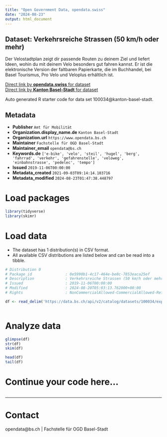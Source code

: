 ```yaml
---
title: "Open Government Data, opendata.swiss"
date: "2024-08-23"
output: html_document
---
```


## Dataset: Verkehrsreiche Strassen (50 km/h oder mehr)

Der Velostadtplan zeigt dir passende Routen zu deinem Ziel und liefert Ideen, wohin du mit deinem Velo besonders gut fahren kannst. Er ist die elektronische Version der faltbaren Papierkarte, die im Buchhandel, bei Basel Tourismus, Pro Velo und Veloplus erhältlich ist.

[Direct link by **opendata.swiss** for dataset](https://opendata.swiss/de/dataset/verkehrsreiche-strassen-50-km-h-oder-mehr)<br>
[Direct link by **Kanton Basel-Stadt** for dataset](https://data.bs.ch/explore/dataset/100034/)

Auto generated R starter code for data set 100034@kanton-basel-stadt.

## Metadata

- **Publisher** `Amt für Mobilität`
- **Organization.display_name.de** `Kanton Basel-Stadt`
- **Organization.url** `https://www.opendata.bs.ch`
- **Maintainer** `Fachstelle für OGD Basel-Stadt`
- **Maintainer_email** `opendata@bs.ch`
- **Keywords.de** `['e-bike', 'velo', 'steil', 'hugel', 'berg', 'fahrrad', 'verkehr', 'gefahrenstelle', 'veloweg', 'einbahnstrasse', 'pedelec', 'tempo']`
- **Issued** `2019-11-06T00:00:00`
- **Metadata_created** `2021-09-03T09:14:14.103716`
- **Metadata_modified** `2024-08-23T01:47:38.448797`


# Load packages

```r

library(tidyverse)
library(skimr)

```

# Load data

-   The dataset has 1 distribution(s) in CSV format.
-   All available CSV distributions are listed below and can be read into a tibble.

```r

# Distribution 0
# Package_id               : 0e5990b1-4c17-464e-be8c-7853eaca25ef
# Description              : Verkehrsreiche Strassen (50 km/h oder mehr) (csv)
# Issued                   : 2019-11-06T00:00:00
# Modified                 : 2024-08-20T05:03:13.762000+00:00
# Rights                   : NonCommercialAllowed-CommercialAllowed-ReferenceRequired

df <- read_delim('https://data.bs.ch/api/v2/catalog/datasets/100034/exports/csv?use_labels=true')



```

# Analyze data

```r

glimpse(df)
str(df)
skim(df)

head(df)
tail(df)

```

# Continue your code here...

```r

```

------------------------------------------------------------------------

# Contact

opendata@bs.ch | Fachstelle für OGD Basel-Stadt
